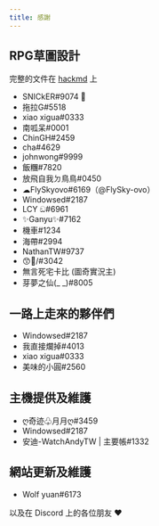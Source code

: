 ---
title: 感謝
---


## RPG草圖設計

完整的文件在 [hackmd](https://hackmd.io/@Gary50613/yeecord-rpg) 上

- SNICkER#9074 🛐
- 拖拉G#5518
- xiao xigua#0333
- 南呱呆#0001
- ChinGH#2459
- cha#4629
- johnwong#9999
- 飯糰#7820
- 放飛自我ㄉ鳥鳥#0450
- ☁FlySkyovo#6169（@FlySky-ovo）
- Windowsed#2187
- LCY ඞ#6961
- ✨Ganyu✨#7162
- 機車#1234
- 海帶#2994
- NathanTW#9737
- 😙💟/#3042
- 無言死宅卡比 (圖奇實況主)
- 芽夢之仙(_ _)#8005

## 一路上走來的夥伴們

- Windowsed#2187
- 我直接爛掉#4013
- xiao xigua#0333
- 美味的小圓#2560

## 主機提供及維護

- ღ奇迹♧月月ღ#3459
- Windowsed#2187
- 安迪-WatchAndyTW | 主要帳#1332

## 網站更新及維護

- Wolf yuan#6173

以及在 Discord 上的各位朋友 ❤️

<Adsense/>
